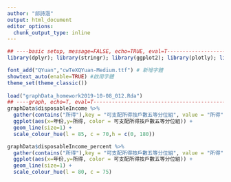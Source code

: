 ```yaml
---
author: "邱詩涵"
output: html_document
editor_options: 
  chunk_output_type: inline
---
```


```r


## ----basic setup, message=FALSE, echo=TRUE, eval=T-----------------------
library(dplyr); library(stringr); library(ggplot2); library(plotly); library(lubridate); library(readr); library(tidyr); library(showtext)

font_add("QYuan","cwTeXQYuan-Medium.ttf") # 新增字體
showtext_auto(enable=TRUE) #啟用字體
theme_set(theme_classic())
 
load("graphData_homework2019-10-08_012.Rda")
## ----graph, echo=T, eval=T-----------------------------------------------
graphData$disposableIncome %>%
  gather(contains("所得"),key = "可支配所得按戶數五等分位組", value = "所得") %>%
  ggplot(aes(x=年份,y=所得, color = 可支配所得按戶數五等分位組)) +
  geom_line(size=1) +
  scale_colour_hue(l = 85, c = 70,h = c(0, 180))

graphData$disposableIncome_percent %>%
  gather(contains("所得"),key = "可支配所得按戶數五等分位組", value = "所得") %>%
  ggplot(aes(x=年份,y=所得, color = 可支配所得按戶數五等分位組)) +
  geom_line(size=1) +
  scale_colour_hue(l = 80, c = 75)

```
 
